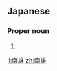 ==Japanese==
{{ja-kanjitab|なみ|お}}

===Proper noun===
{{ja-pos|なみお|proper}}

# {{given name|male|lang=ja|sort=なみお}}

[[li:南雄]]
[[zh:南雄]]